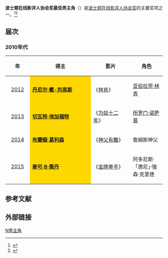 '''波士顿在线影评人协会奖最佳男主角'''（{{lang-en|'''Boston Online Film Critics Association Award for Best Actor'''}}）是[[波士顿在线影评人协会|波士顿在线影评人协会奖]]的主要奖项之一。<ref>{{cite web |url=http://yule.sohu.com/20131208/n391444193.shtml |title=波士顿在线影评人协会奖（The Boston Online Film Critics Association）揭晓。 |accessdate=2013 |publisher=搜狐网 |work= |language=zh-hans |archive-date=2020-03-28 |archive-url=https://web.archive.org/web/20200328060021/https://yule.sohu.com/20131208/n391444193.shtml |dead-url=no }}</ref><ref>{{cite web |url=http://ent.163.com/12/1210/08/8IBN5TEO000300B1.html |title=波士顿在线影评人协会颁发了首届协会奖 |accessdate=2012 |publisher=网易 |work= |language=zh-hans |archive-url=https://web.archive.org/web/20140329081110/http://ent.163.com/12/1210/08/8IBN5TEO000300B1.html |archive-date=2014-03-29 |dead-url=yes }}</ref>

== 届次 ==
=== 2010年代 ===
{| class="wikitable" width="95%" cellpadding="5"
|-
!width="100"|年
!width="450"|得主
!width="250"|影片
!width="200"|角色
|-
|style="text-align:center;"| [[第1届波士顿在线影评人协会奖|2012]] ||  style="background:#FFD700;" | '''[[丹尼尔·戴-刘易斯|丹尼尔·戴-刘易斯]]'''|| 《[[林肯_(2012年电影)|林肯]]》 || [[亚伯拉罕·林肯|亚伯拉罕·林肯]]
|-
|style="text-align:center;"| [[第2届波士顿在线影评人协会奖|2013]] || style="background:#FFD700;" | '''[[切瓦特·埃加福特|切瓦特·埃加福特]]'''|| 《[[为奴十二年|为奴十二年]]》  || [[所罗门·诺萨普|所罗门·诺萨普]]
|-
|style="text-align:center;"| [[第3届波士顿在线影评人协会奖|2014]] || style="background:#FFD700;" | '''[[布蘭頓·葛利森|布蘭頓·葛利森]]'''|| 《[[神父有難|神父有難]]》  || 詹姆斯神父
|-
|style="text-align:center;"| [[第4届波士顿在线影评人协会奖|2015]] || style="background:#FFD700;" | '''[[麥可·B·喬丹|麥可·B·喬丹]]'''|| 《[[金牌拳手|金牌拳手]]》  || 阿多尼斯·「唐尼」·強森·克里德
|}

==参考文献==
{{reflist}}

== 外部链接 ==
{{波士顿在线影评人协会奖}}

[[Category:波士顿在线影评人协会奖|N男主角]]